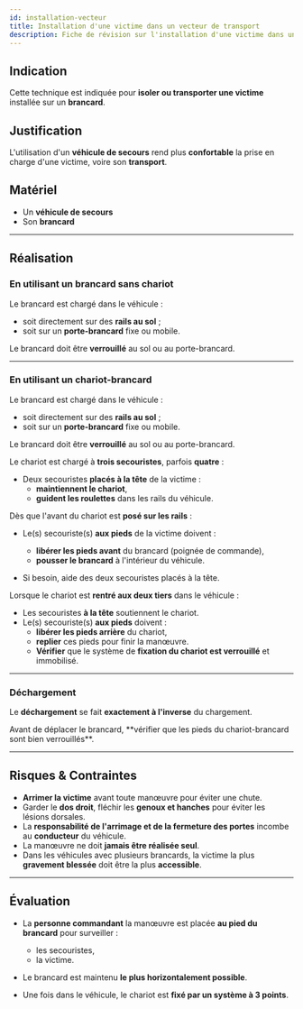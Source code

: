 ---
id: installation-vecteur
title: Installation d'une victime dans un vecteur de transport
description: Fiche de révision sur l'installation d'une victime dans un véhicule de secours
---


## Indication

Cette technique est indiquée pour **isoler ou transporter une victime** installée sur un **brancard**.

## Justification

L'utilisation d'un **véhicule de secours** rend plus **confortable** la prise en charge d'une victime, voire son **transport**.

## Matériel

- Un **véhicule de secours**
- Son **brancard**

---

## Réalisation

### En utilisant un **brancard sans chariot**

Le brancard est chargé dans le véhicule :

- soit directement sur des **rails au sol** ;
- soit sur un **porte-brancard** fixe ou mobile.

Le brancard doit être **verrouillé** au sol ou au porte-brancard.

---

### En utilisant un **chariot-brancard**

Le brancard est chargé dans le véhicule :

- soit directement sur des **rails au sol** ;
- soit sur un **porte-brancard** fixe ou mobile.

Le brancard doit être **verrouillé** au sol ou au porte-brancard.

Le chariot est chargé à **trois secouristes**, parfois **quatre** :

- Deux secouristes **placés à la tête** de la victime :
  - **maintiennent le chariot**,
  - **guident les roulettes** dans les rails du véhicule.

Dès que l'avant du chariot est **posé sur les rails** :

- Le(s) secouriste(s) **aux pieds** de la victime doivent :
  - **libérer les pieds avant** du brancard (poignée de commande),
  - **pousser le brancard** à l'intérieur du véhicule.

- Si besoin, aide des deux secouristes placés à la tête.

Lorsque le chariot est **rentré aux deux tiers** dans le véhicule :

- Les secouristes **à la tête** soutiennent le chariot.
- Le(s) secouriste(s) **aux pieds** doivent :
  - **libérer les pieds arrière** du chariot,
  - **replier** ces pieds pour finir la manœuvre.
  - **Vérifier** que le système de **fixation du chariot est verrouillé** et immobilisé.

---

### Déchargement

Le **déchargement** se fait **exactement à l'inverse** du chargement.

<Admonition type="info">
Avant de déplacer le brancard, **vérifier que les pieds du chariot-brancard sont bien verrouillés**.
</Admonition>

---

## Risques & Contraintes

- **Arrimer la victime** avant toute manœuvre pour éviter une chute.
- Garder le **dos droit**, fléchir les **genoux et hanches** pour éviter les lésions dorsales.
- La **responsabilité de l'arrimage et de la fermeture des portes** incombe au **conducteur** du véhicule.
- La manœuvre ne doit **jamais être réalisée seul**.
- Dans les véhicules avec plusieurs brancards, la victime la plus **gravement blessée** doit être la plus **accessible**.

---

## Évaluation

- La **personne commandant** la manœuvre est placée **au pied du brancard** pour surveiller :
  - les secouristes,
  - la victime.

- Le brancard est maintenu **le plus horizontalement possible**.
- Une fois dans le véhicule, le chariot est **fixé par un système à 3 points**.
